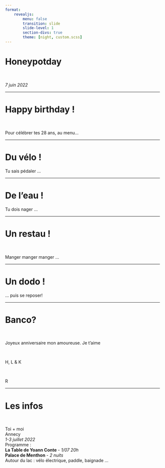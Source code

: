 ```yaml
---
format: 
    revealjs:
        menu: false
        transition: slide
        slide-level: 1
        section-divs: true
        theme: [night, custom.scss]
---
```


# Honeypotday {background-image="img/cake2.jpg"}

<br>

*7 juin 2022*

---

# Happy birthday ! {background-image="img/bday2.jpg" .center .myright}

<br>

Pour célébrer tes 28 ans, au menu...

---

# Du vélo !{background-image="img/velo4.jpg"}

Tu sais pédaler ...

---

# De l'eau ! {background-image="img/eau.jpg" .text-right}

Tu dois nager ... 

---

# Un restau ! {background-image="img/repas.jpg" .bottom}

<br>

Manger manger manger ...

---

# Un dodo ! {background-image="img/dodo.jpg" .text-right .bottom}

... puis se reposer!

---

# Banco? {background-image="img/deal.jpg" .center}

<br>

Joyeux anniversaire mon amoureuse.
Je t'aime 

<br>

H, L & K

<br>

R

---

# Les infos {background-image="img/map.jpg" .middle}

<br>
<p class="bottom middle">
Toi + moi  
Annecy  
*1-3 juillet 2022*  
Programme :  
**La Table de Yoann Conte** - *1/07 20h*  
**Palace de Menthon** - *2 nuits*   
Autour du lac : vélo électrique, paddle, baignade ...
</p>

